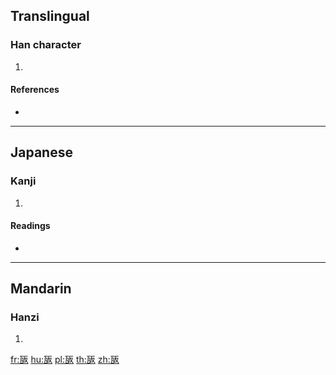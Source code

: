 {{character info/new}}
==Translingual==

===Han character===
{{Han char|rn=98|rad=瓦|as=04|sn=9|four=|canj=MNHE|ids=⿺瓦反}}

# {{defn|Han|sort=瓦04}}

====References====
* {{Han ref|kx=0748.090|dkj=21451|dj=1156.160|hdz=21422.130|uh=74EA|ud=29930}}

----

==Japanese==

===Kanji===
{{ja-kanji|grade=|rs=瓦04}}

# {{defn|lang=ja|sort=瓦04}}

====Readings====
* {{ja-readings|on=[[はん]] (han), [[ほん]] (hon)|kun=[[めがはら]] (megahara)|nanori=}}

----

==Mandarin==

===Hanzi===
{{cmn-hanzi|pin=[[bù]] ([[bu4]]), [[fǎn]] ([[fan3]])|wg=pu<sup>4</sup>, fan<sup>3</sup>}}

# {{defn|lang=cmn|sort=瓦04}}

[[fr:瓪]]
[[hu:瓪]]
[[pl:瓪]]
[[th:瓪]]
[[zh:瓪]]